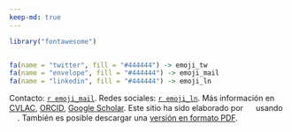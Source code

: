 ```yaml
---
keep-md: true
---
```


```r

library("fontawesome")


fa(name = "twitter", fill = "#444444") -> emoji_tw
fa(name = "envelope", fill = "#444444") -> emoji_mail
fa(name = "linkedin", fill = "#444444") -> emoji_ln

```

Contacto: [`r emoji_mail`](mailto: cruz.julian.mauricio@gmail.com). Redes sociales: [`r emoji_ln`](https://www.linkedin.com/in/cruzjulian/){target="_blank"}. Más información en [CVLAC](https://scienti.minciencias.gov.co/cvlac/visualizador/generarCurriculoCv.do?cod_rh=0001399375), [ORCID](https://orcid.org/0000-0002-4407-6184), [Google Scholar](https://scholar.google.es/citations?user=sDpkM20AAAAJ&hl=es). Este sitio ha sido elaborado por [![](logo.png){style="height:15px"}](index.html) usando [![](https://quarto.org/quarto.png){style="height:15px"}](https://quarto.org). También es posible descargar una [versión en formato PDF](Cruz-Julian_CV-completa.pdf){target="_blank"}.


